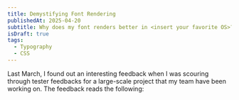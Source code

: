 ```yaml
---
title: Demystifying Font Rendering
publishedAt: 2025-04-20
subtitle: Why does my font renders better in <insert your favorite OS>?
isDraft: true
tags:
  - Typography
  - CSS
---
```


Last March, I found out an interesting feedback when I was scouring through tester feedbacks for a large-scale project that my team have been working on. The feedback reads the following:
